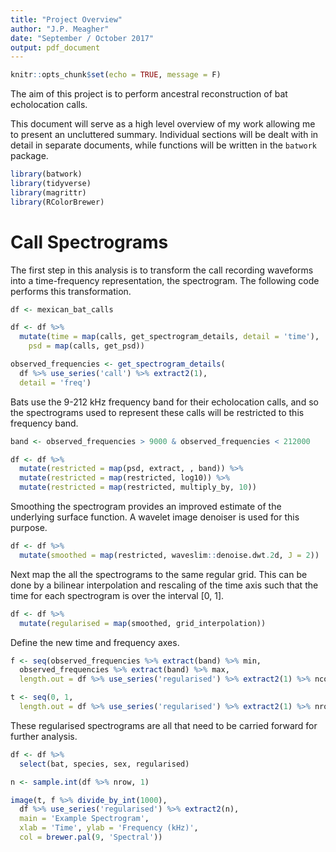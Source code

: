 ```yaml
---
title: "Project Overview"
author: "J.P. Meagher"
date: "September / October 2017"
output: pdf_document
---
```


```r
knitr::opts_chunk$set(echo = TRUE, message = F)
```

The aim of this project is to perform ancestral reconstruction of bat echolocation calls.

This document will serve as a high level overview of my work allowing me to present an uncluttered summary. Individual sections will be dealt with in detail in separate documents, while functions will be written in the `batwork` package.

```r
library(batwork)
library(tidyverse)
library(magrittr)
library(RColorBrewer)
```


# Call Spectrograms

The first step in this analysis is to transform the call recording waveforms into a time-frequency representation, the spectrogram. The following code performs this transformation.

```r
df <- mexican_bat_calls

df <- df %>% 
  mutate(time = map(calls, get_spectrogram_details, detail = 'time'), 
    psd = map(calls, get_psd))

observed_frequencies <- get_spectrogram_details(
  df %>% use_series('call') %>% extract2(1), 
  detail = 'freq')
```

Bats use the 9-212 kHz frequency band for their echolocation calls, and so the spectrograms used to represent these calls will be restricted to this frequency band.

```r
band <- observed_frequencies > 9000 & observed_frequencies < 212000

df <- df %>% 
  mutate(restricted = map(psd, extract, , band)) %>% 
  mutate(restricted = map(restricted, log10)) %>% 
  mutate(restricted = map(restricted, multiply_by, 10))
```

Smoothing the spectrogram provides an improved estimate of the underlying surface function. A wavelet image denoiser is used for this purpose.

```r
df <- df %>% 
  mutate(smoothed = map(restricted, waveslim::denoise.dwt.2d, J = 2))
```

Next map the all the spectrograms to the same regular grid. This can be done by a bilinear interpolation and rescaling of the time axis such that the time for each spectrogram is over the interval [0, 1]. 

```r
df <- df %>% 
  mutate(regularised = map(smoothed, grid_interpolation))
```

Define the new time and frequency axes.

```r
f <- seq(observed_frequencies %>% extract(band) %>% min,
  observed_frequencies %>% extract(band) %>% max,
  length.out = df %>% use_series('regularised') %>% extract2(1) %>% ncol)

t <- seq(0, 1,
  length.out = df %>% use_series('regularised') %>% extract2(1) %>% nrow)
```

These regularised spectrograms are all that need to be carried forward for further analysis. 

```r
df <- df %>%
  select(bat, species, sex, regularised)
```


```r
n <- sample.int(df %>% nrow, 1)

image(t, f %>% divide_by_int(1000), 
  df %>% use_series('regularised') %>% extract2(n),
  main = 'Example Spectrogram', 
  xlab = 'Time', ylab = 'Frequency (kHz)',
  col = brewer.pal(9, 'Spectral'))
```